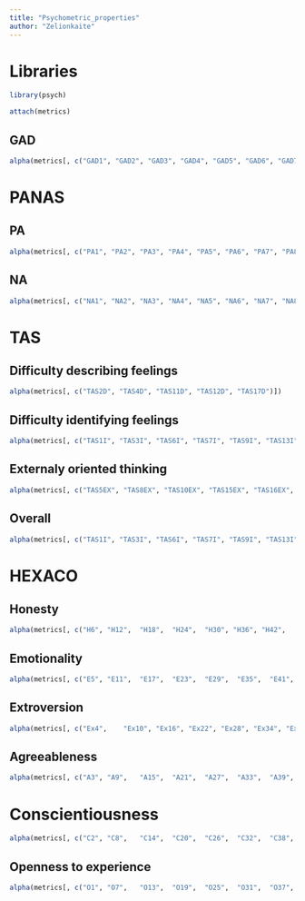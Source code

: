 ---
title: "Psychometric_properties"
author: "Zelionkaite"
---

# Libraries

```{r}
library(psych)

attach(metrics)
```

## GAD

```{r}
alpha(metrics[, c("GAD1", "GAD2", "GAD3", "GAD4", "GAD5", "GAD6", "GAD7")])
```

# PANAS

## PA

```{r}
alpha(metrics[, c("PA1", "PA2", "PA3", "PA4", "PA5", "PA6", "PA7", "PA8", "PA9", "PA10", "PA11")])
```

## NA

```{r}
alpha(metrics[, c("NA1", "NA2", "NA3", "NA4", "NA5", "NA6", "NA7", "NA8", "NA9", "NA10", "NA11")])
```

# TAS

## Difficulty describing feelings

```{r}
alpha(metrics[, c("TAS2D", "TAS4D", "TAS11D", "TAS12D", "TAS17D")])
```

## Difficulty identifying feelings

```{r}
alpha(metrics[, c("TAS1I", "TAS3I", "TAS6I", "TAS7I", "TAS9I", "TAS13I", "TAS14I")])


```

## Externaly oriented thinking

```{r}
alpha(metrics[, c("TAS5EX", "TAS8EX", "TAS10EX", "TAS15EX", "TAS16EX", "TAS18EX", "TAS19EX", "TAS20EX")])
```

## Overall 

```{r}
alpha(metrics[, c("TAS1I", "TAS3I", "TAS6I", "TAS7I", "TAS9I", "TAS13I", "TAS14I", "TAS2D", "TAS4D", "TAS11D", "TAS12D", "TAS17D", "TAS5EX", "TAS8EX", "TAS10EX", "TAS15EX", "TAS16EX", "TAS18EX", "TAS19EX", "TAS20EX")])
```

# HEXACO

## Honesty

```{r}
alpha(metrics[, c("H6", "H12",	"H18",	"H24",	"H30", "H36", "H42",	"H48", "H54", "H60")])
```

## Emotionality

```{r}
alpha(metrics[, c("E5",	"E11",	"E17",	"E23",	"E29",	"E35",	"E41",	"E47",	"E53",	"E59"	)])
```

## Extroversion

```{r}
alpha(metrics[, c("Ex4",	"Ex10",	"Ex16",	"Ex22",	"Ex28", "Ex34",	"Ex40",	"Ex46",	"Ex52",	"Ex58")])
```

## Agreeableness

```{r}
alpha(metrics[, c("A3",	"A9",	"A15",	"A21",	"A27",	"A33",	"A39",	"A45", "A51",	"A57")])
```

# Conscientiousness

```{r}
alpha(metrics[, c("C2",	"C8",	"C14",	"C20",	"C26",	"C32",	"C38",	"C44",	"C50",	"C56")])

```

## Openness to experience

```{r}
alpha(metrics[, c("O1",	"O7",	"O13",	"O19",	"O25",	"O31",	"O37",	"O43",	"O49",	"O55")])

```
